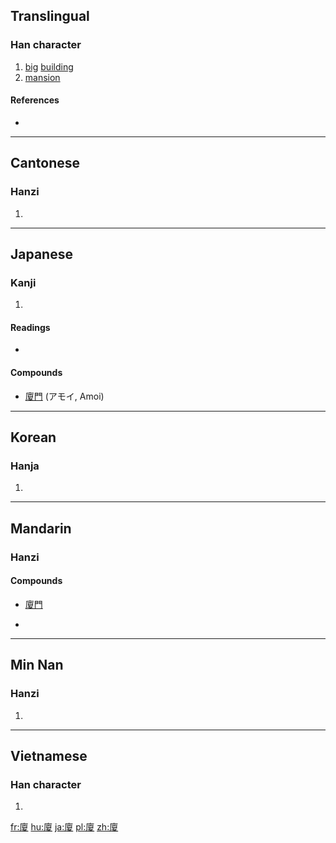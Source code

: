 {{also|厦}}
==Translingual==

===Han character===
{{Han char|rn=53|rad=广|as=10|sn=13|four=0024<sub>7</sub>|canj=戈一山水 (IMUE)|ids=⿸[[广]][[夏]]}}

# [[big]] [[building]]
# [[mansion]]

====References====
* {{Han ref|kx=0349.070|dkj=09435|dj=0659.310|hdz=20894.180|uh=5EC8|ud=24264|bh=B748|bd=46920}}

----

==Cantonese==

===Hanzi===
{{yue-hanzi|jyut=[[haa6]]|y=ha6|sim=厦}}

# {{defn|lang=yue|sort=广10}}

----

==Japanese==

===Kanji===
{{ja-kanji|grade=|rs=广10}}

# {{defn|lang=ja|sort=广10}}

====Readings====
* {{ja-readings|on=[[か]] (ka), [[さ]] (sa)|kun=[[いえ]] (ie), [[ひさし]] (hisashi)}}

====Compounds====
* [[廈門]] (アモイ, Amoi)

----

==Korean==

===Hanja===
{{ko-hanja|hangeul=하|rv=ha|mr=ha}}

# {{defn|lang=ko|sort=广10}}

----

==Mandarin==

===Hanzi===
{{cmn-hanzi|sim=厦|pin=[[xià]] ([[xia4]]), [[shà]], ([[sha4]])|wg=hsia<sup>4</sup>, sha<sup>4</sup>}}

====Compounds====
* [[廈門]]

* {{defn|lang=cmn|sort=广10}}

----

==Min Nan==

===Hanzi===
{{nan-hanzi|poj=[[hā]] (ha<sup>7</sup>), [[ē]] (e<sup>7</sup>)}}

# {{defn|lang=nan}}

----

==Vietnamese==

===Han character===
{{vi-hantu|[[hè]], [[hạ]]|rs=广10}}

# {{defn|lang=vi|sort=广10}}

[[fr:廈]]
[[hu:廈]]
[[ja:廈]]
[[pl:廈]]
[[zh:廈]]